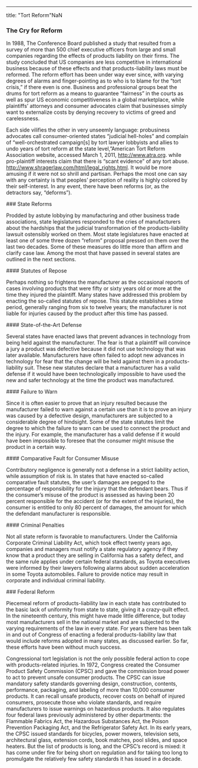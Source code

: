 ---
title: "Tort Reform"NaN<div className="content-chunk" data-subsection-id = "The-Cry-for-Reform-250t">
### The Cry for Reform

In 1988, The Conference Board published a study that resulted from a survey of more than 500 chief executive officers from large and small companies regarding the effects of products liability on their firms. The study concluded that US companies are less competitive in international business because of these effects and that products-liability laws must be reformed. The reform effort has been under way ever since, with varying degrees of alarms and finger-pointing as to who is to blame for the “tort crisis,” if there even is one. Business and professional groups beat the drums for tort reform as a means to guarantee “fairness” in the courts as well as spur US economic competitiveness in a global marketplace, while plaintiffs’ attorneys and consumer advocates claim that businesses simply want to externalize costs by denying recovery to victims of greed and carelessness.

Each side vilifies the other in very unseemly language: probusiness advocates call consumer-oriented states “judicial hell-holes” and complain of “well-orchestrated campaign\[s\] by tort lawyer lobbyists and allies to undo years of tort reform at the state level,”American Tort Reform Association website, accessed March 1, 2011, http://www.atra.org. while pro-plaintiff interests claim that there is “scant evidence” of any tort abuse. http://www.shragerlaw.com/html/legal_rights.html. It would be more amusing if it were not so shrill and partisan. Perhaps the most one can say with any certainty is that peoples’ perception of reality is highly colored by their self-interest. In any event, there have been reforms (or, as the detractors say, “deforms”).
</div>
<div className="content-chunk" data-subsection-id = "State-Reforms-249t">
### State Reforms

Prodded by astute lobbying by manufacturing and other business trade associations, state legislatures responded to the cries of manufacturers about the hardships that the judicial transformation of the products-liability lawsuit ostensibly worked on them. Most state legislatures have enacted at least one of some three dozen “reform” proposal pressed on them over the last two decades. Some of these measures do little more than affirm and clarify case law. Among the most that have passed in several states are outlined in the next sections.
</div>
<div className="content-chunk" data-subsection-id = "Statutes-of-Repose-251t">
#### Statutes of Repose

Perhaps nothing so frightens the manufacturer as the occasional reports of cases involving products that were fifty or sixty years old or more at the time they injured the plaintiff. Many states have addressed this problem by enacting the so-called statutes of repose. This statute establishes a time period, generally ranging from six to twelve years; the manufacturer is not liable for injuries caused by the product after this time has passed.
</div>
<div className="content-chunk" data-subsection-id = "State-of-the-Art-Defense-252t">
#### State-of-the-Art Defense

Several states have enacted laws that prevent advances in technology from being held against the manufacturer. The fear is that a plaintiff will convince a jury a product was defective because it did not use technology that was later available. Manufacturers have often failed to adopt new advances in technology for fear that the change will be held against them in a products-liability suit. These new statutes declare that a manufacturer has a valid defense if it would have been technologically impossible to have used the new and safer technology at the time the product was manufactured.
</div>
<div className="content-chunk" data-subsection-id = "Failure-to-Warn-253t">
#### Failure to Warn

Since it is often easier to prove that an injury resulted because the manufacturer failed to warn against a certain use than it is to prove an injury was caused by a defective design, manufacturers are subjected to a considerable degree of hindsight. Some of the state statutes limit the degree to which the failure to warn can be used to connect the product and the injury. For example, the manufacturer has a valid defense if it would have been impossible to foresee that the consumer might misuse the product in a certain way.
</div>
<div className="content-chunk" data-subsection-id = "Comparative-Fault-for-Consumer-Misuse-254t">
#### Comparative Fault for Consumer Misuse

Contributory negligence is generally not a defense in a strict liability action, while assumption of risk is. In states that have enacted so-called comparative fault statutes, the user’s damages are pegged to the percentage of responsibility for the injury that the defendant bears. Thus if the consumer’s misuse of the product is assessed as having been 20 percent responsible for the accident (or for the extent of the injuries), the consumer is entitled to only 80 percent of damages, the amount for which the defendant manufacturer is responsible.
</div>
<div className="content-chunk" data-subsection-id = "Criminal-Penalties-255t">
#### Criminal Penalties

Not all state reform is favorable to manufacturers. Under the California Corporate Criminal Liability Act, which took effect twenty years ago, companies and managers must notify a state regulatory agency if they know that a product they are selling in California has a safety defect, and the same rule applies under certain federal standards, as Toyota executives were informed by their lawyers following alarms about sudden acceleration in some Toyota automobiles. Failure to provide notice may result in corporate and individual criminal liability.
</div>
<div className="content-chunk" data-subsection-id = "Federal-Reform-256t">
### Federal Reform

Piecemeal reform of products-liability law in each state has contributed to the basic lack of uniformity from state to state, giving it a crazy-quilt effect. In the nineteenth century, this might have made little difference, but today most manufacturers sell in the national market and are subjected to the varying requirements of the law in every state. For years there has been talk in and out of Congress of enacting a federal products-liability law that would include reforms adopted in many states, as discussed earlier. So far, these efforts have been without much success.

Congressional tort legislation is not the only possible federal action to cope with products-related injuries. In 1972, Congress created the Consumer Product Safety Commission (CPSC) and gave the commission broad power to act to prevent unsafe consumer products. The CPSC can issue mandatory safety standards governing design, construction, contents, performance, packaging, and labeling of more than 10,000 consumer products. It can recall unsafe products, recover costs on behalf of injured consumers, prosecute those who violate standards, and require manufacturers to issue warnings on hazardous products. It also regulates four federal laws previously administered by other departments: the Flammable Fabrics Act, the Hazardous Substances Act, the Poison Prevention Packaging Act, and the Refrigerator Safety Act. In its early years, the CPSC issued standards for bicycles, power mowers, television sets, architectural glass, extension cords, book matches, pool slides, and space heaters. But the list of products is long, and the CPSC’s record is mixed: it has come under fire for being short on regulation and for taking too long to promulgate the relatively few safety standards it has issued in a decade.
</div>
